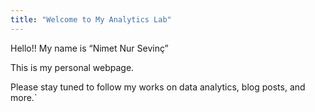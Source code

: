 ```yaml
---
title: "Welcome to My Analytics Lab"
---
```


Hello!! My name is "Nimet Nur Sevinç"

This is my personal webpage.

Please stay tuned to follow my works on data analytics, blog posts, and more.`
